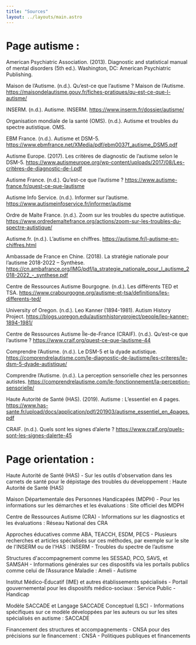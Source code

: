 ```yaml
---
title: "Sources"
layout: ../layouts/main.astro
---
```

# Page autisme :

American Psychiatric Association. (2013). Diagnostic and statistical manual of mental disorders (5th ed.). Washington, DC: American Psychiatric Publishing. 

Maison de l’Autisme. (n.d.). Qu’est-ce que l’autisme ? Maison de l’Autisme. https://maisondelautisme.gouv.fr/fiches-pratiques/qu-est-ce-que-l-autisme/ 

INSERM. (n.d.). Autisme. INSERM. https://www.inserm.fr/dossier/autisme/ 

Organisation mondiale de la santé (OMS). (n.d.). Autisme et troubles du spectre autistique. OMS. 

EBM France. (n.d.). Autisme et DSM-5. https://www.ebmfrance.net/XMedia/pdf/ebm0037f_autisme_DSM5.pdf 

Autisme Europe. (2017). Les critères de diagnostic de l’autisme selon le DSM-5. https://www.autismeurope.org/wp-content/uploads/2017/08/Les-critères-de-diagnostic-de-l.pdf 

Autisme France. (n.d.). Qu’est-ce que l’autisme ? https://www.autisme-france.fr/quest-ce-que-lautisme 

Autisme Info Service. (n.d.). Informer sur l’autisme. https://www.autismeinfoservice.fr/informer/autisme 

Ordre de Malte France. (n.d.). Zoom sur les troubles du spectre autistique. https://www.ordredemaltefrance.org/actions/zoom-sur-les-troubles-du-spectre-autistique/ 

Autisme.fr. (n.d.). L’autisme en chiffres. https://autisme.fr/l-autisme-en-chiffres.html 

Ambassade de France en Chine. (2018). La stratégie nationale pour l’autisme 2018-2022 – Synthèse. https://cn.ambafrance.org/IMG/pdf/la_strategie_nationale_pour_l_autisme_2018-2022_-_synthese.pdf 

Centre de Ressources Autisme Bourgogne. (n.d.). Les différents TED et TSA. https://www.crabourgogne.org/autisme-et-tsa/definitions/les-differents-ted/ 

University of Oregon. (n.d.). Leo Kanner (1894-1981). Autism History Project. https://blogs.uoregon.edu/autismhistoryproject/people/leo-kanner-1894-1981/ 

Centre de Ressources Autisme Île-de-France (CRAIF). (n.d.). Qu’est-ce que l’autisme ? https://www.craif.org/quest-ce-que-lautisme-44 

Comprendre l’Autisme. (n.d.). Le DSM-5 et la dyade autistique. https://comprendrelautisme.com/le-diagnostic-de-lautisme/les-criteres/le-dsm-5-dyade-autistique/ 

Comprendre l’Autisme. (n.d.). La perception sensorielle chez les personnes autistes. https://comprendrelautisme.com/le-fonctionnement/la-perception-sensorielle/ 

Haute Autorité de Santé (HAS). (2019). Autisme : L’essentiel en 4 pages. https://www.has-sante.fr/upload/docs/application/pdf/201903/autisme_essentiel_en_4pages.pdf 

CRAIF. (n.d.). Quels sont les signes d’alerte ? https://www.craif.org/quels-sont-les-signes-dalerte-45 

 

# Page orientation :

Haute Autorité de Santé (HAS) - Sur les outils d'observation dans les carnets de santé pour le dépistage des troubles du développement : Haute Autorité de Santé (HAS) 

Maison Départementale des Personnes Handicapées (MDPH) - Pour les informations sur les démarches et les évaluations : Site officiel des MDPH 

Centre de Ressources Autisme (CRA) - Informations sur les diagnostics et les évaluations : Réseau National des CRA 

Approches éducatives comme ABA, TEACCH, ESDM, PECS - Plusieurs recherches et articles spécialisés sur ces méthodes, par exemple sur le site de l'INSERM ou de l'HAS : INSERM - Troubles du spectre de l’autisme 

Structures d'accompagnement comme les SESSAD, PCO, SAVS, et SAMSAH - Informations générales sur ces dispositifs via les portails publics comme celui de l’Assurance Maladie : Ameli - Autisme 

Institut Médico-Éducatif (IME) et autres établissements spécialisés - Portail gouvernemental pour les dispositifs médico-sociaux : Service Public - Handicap 

Modèle SACCADE et Langage SACCADE Conceptuel (LSC) - Informations spécifiques sur ce modèle développées par les auteurs ou sur les sites spécialisés en autisme : SACCADE 

Financement des structures et accompagnements - CNSA pour des précisions sur le financement : CNSA - Politiques publiques et financements 
